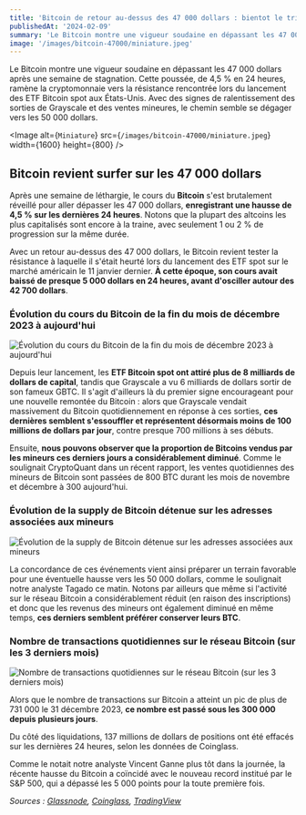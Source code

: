```yaml
---
title: 'Bitcoin de retour au-dessus des 47 000 dollars : bientot le trillion de capitalisation boursière ?'
publishedAt: '2024-02-09'
summary: 'Le Bitcoin montre une vigueur soudaine en dépassant les 47 000 dollars après une semaine de stagnation.'
image: '/images/bitcoin-47000/miniature.jpeg'
---
```


Le Bitcoin montre une vigueur soudaine en dépassant les 47 000 dollars après une semaine de stagnation. Cette poussée, de 4,5 % en 24 heures, ramène la cryptomonnaie vers la résistance rencontrée lors du lancement des ETF Bitcoin spot aux États-Unis. Avec des signes de ralentissement des sorties de Grayscale et des ventes mineures, le chemin semble se dégager vers les 50 000 dollars.

<Image
  alt={`Miniature`}
  src={`/images/bitcoin-47000/miniature.jpeg`}
  width={1600}
  height={800}
/>

## Bitcoin revient surfer sur les 47 000 dollars

Après une semaine de léthargie, le cours du **Bitcoin** s'est brutalement réveillé pour aller dépasser les 47 000 dollars, **enregistrant une hausse de 4,5 % sur les dernières 24 heures**. Notons que la plupart des altcoins les plus capitalisés sont encore à la traine, avec seulement 1 ou 2 % de progression sur la même durée.

Avec un retour au-dessus des 47 000 dollars, le Bitcoin revient tester la résistance à laquelle il s'était heurté lors du lancement des ETF spot sur le marché américain le 11 janvier dernier. **À cette époque, son cours avait baissé de presque 5 000 dollars en 24 heures, avant d'osciller autour des 42 700 dollars**.

### Évolution du cours du Bitcoin de la fin du mois de décembre 2023 à aujourd'hui
![Évolution du cours du Bitcoin de la fin du mois de décembre 2023 à aujourd'hui](/images/bitcoin-47000/BTC-Cours.webp)

Depuis leur lancement, les **ETF Bitcoin spot ont attiré plus de 8 milliards de dollars de capital**, tandis que Grayscale a vu 6 milliards de dollars sortir de son fameux GBTC. Il s'agit d'ailleurs là du premier signe encourageant pour une nouvelle remontée du Bitcoin : alors que Grayscale vendait massivement du Bitcoin quotidiennement en réponse à ces sorties, **ces dernières semblent s'essouffler et représentent désormais moins de 100 millions de dollars par jour**, contre presque 700 millions à ses débuts.

Ensuite, **nous pouvons observer que la proportion de Bitcoins vendus par les mineurs ces derniers jours a considérablement diminué**. Comme le soulignait CryptoQuant dans un récent rapport, les ventes quotidiennes des mineurs de Bitcoin sont passées de 800 BTC durant les mois de novembre et décembre à 300 aujourd'hui.

### Évolution de la supply de Bitcoin détenue sur les adresses associées aux mineurs
![Évolution de la supply de Bitcoin détenue sur les adresses associées aux mineurs](/images/bitcoin-47000/Glassnode-mineurs-position.webp)

La concordance de ces événements vient ainsi préparer un terrain favorable pour une éventuelle hausse vers les 50 000 dollars, comme le soulignait notre analyste Tagado ce matin. Notons par ailleurs que même si l'activité sur le réseau Bitcoin a considérablement réduit (en raison des inscriptions) et donc que les revenus des mineurs ont également diminué en même temps, **ces derniers semblent préférer conserver leurs BTC**.

### Nombre de transactions quotidiennes sur le réseau Bitcoin (sur les 3 derniers mois)
![Nombre de transactions quotidiennes sur le réseau Bitcoin (sur les 3 derniers mois)](/images/bitcoin-47000/Nombre-TX-Bitcoin.webp)

Alors que le nombre de transactions sur Bitcoin a atteint un pic de plus de 731 000 le 31 décembre 2023, **ce nombre est passé sous les 300 000 depuis plusieurs jours**.

Du côté des liquidations, 137 millions de dollars de positions ont été effacés sur les dernières 24 heures, selon les données de Coinglass.

Comme le notait notre analyste Vincent Ganne plus tôt dans la journée, la récente hausse du Bitcoin a coïncidé avec le nouveau record institué par le S&P 500, qui a dépassé les 5 000 points pour la toute première fois.

_Sources : [Glassnode](https://glassnode.com/), [Coinglass](https://www.coinglass.com/LiquidationData), [TradingView](https://fr.tradingview.com/)_
